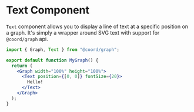# Text Component

`Text` component allows you to display a line of text at a specific position on
a graph. It's simply a wrapper around SVG text with support for `@coord/graph`
api.

```jsx live
import { Graph, Text } from "@coord/graph";

export default function MyGraph() {
  return (
    <Graph width="100%" height="100%">
      <Text position={[0, 0]} fontSize={20}>
        Hello!
      </Text>
    </Graph>
  );
}
```

